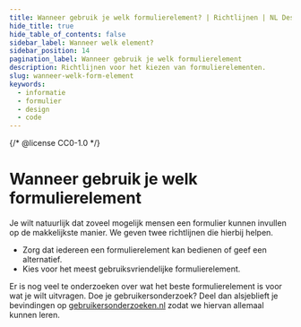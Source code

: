 ```yaml
---
title: Wanneer gebruik je welk formulierelement? | Richtlijnen | NL Design System
hide_title: true
hide_table_of_contents: false
sidebar_label: Wanneer welk element?
sidebar_position: 14
pagination_label: Wanneer gebruik je welk formulierelement
description: Richtlijnen voor het kiezen van formulierelementen.
slug: wanneer-welk-form-element
keywords:
  - informatie
  - formulier
  - design
  - code
---
```


{/* @license CC0-1.0 */}


# Wanneer gebruik je welk formulierelement

Je wilt natuurlijk dat zoveel mogelijk mensen een formulier kunnen invullen op de makkelijkste manier. We geven twee richtlijnen die hierbij helpen.

- Zorg dat iedereen een formulierelement kan bedienen of geef een alternatief.
- Kies voor het meest gebruiksvriendelijke formulierelement.

Er is nog veel te onderzoeken over wat het beste formulierelement is voor wat je wilt uitvragen. Doe je gebruikersonderzoek? Deel dan alsjeblieft je bevindingen op [gebruikersonderzoeken.nl](http://gebruikersonderzoeken.nl/) zodat we hiervan allemaal kunnen leren.

<WhenWhichCompat />
<WhenWhichCompatCode />

<WhenWhichUsability />
<WhenWhichUsabilityCode />

<FormFooterInfo />
